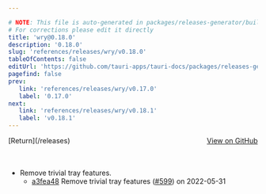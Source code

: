 ```yaml
---

# NOTE: This file is auto-generated in packages/releases-generator/build.ts
# For corrections please edit it directly
title: 'wry@0.18.0'
description: '0.18.0'
slug: 'references/releases/wry/v0.18.0'
tableOfContents: false
editUrl: 'https://github.com/tauri-apps/tauri-docs/packages/releases-generator/build.ts'
pagefind: false
prev:
   link: 'references/releases/wry/v0.17.0'
   label: '0.17.0'
next:
   link: 'references/releases/wry/v0.18.1'
   label: 'v0.18.1'
---
```


<div style="margin-bottom:3rem; display: flex; justify-content: space-between; align-items: center"><span>[Return](/releases)</span><span><a href="https://github.com/tauri-apps/wry/releases/tag/wry-v0.18.0">View on GitHub</a></span></div>

- Remove trivial tray features.
  - [a3fea48](https://github.com/tauri-apps/wry/commit/a3fea48d2d78ebe4fa3f08b40d2c3c8c8135bb12) Remove trivial tray features ([#599](https://github.com/tauri-apps/wry/pull/599)) on 2022-05-31

